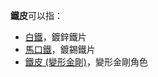 '''鐵皮'''可以指：

* [[白鐵|白鐵]]，鍍鋅鐵片
* [[馬口鐵|馬口鐵]]，鍍錫鐵片
* [[鐵皮_(變形金剛)|鐵皮 (變形金剛)]]，變形金剛角色

{{disambig|CAT=二字消歧义}}